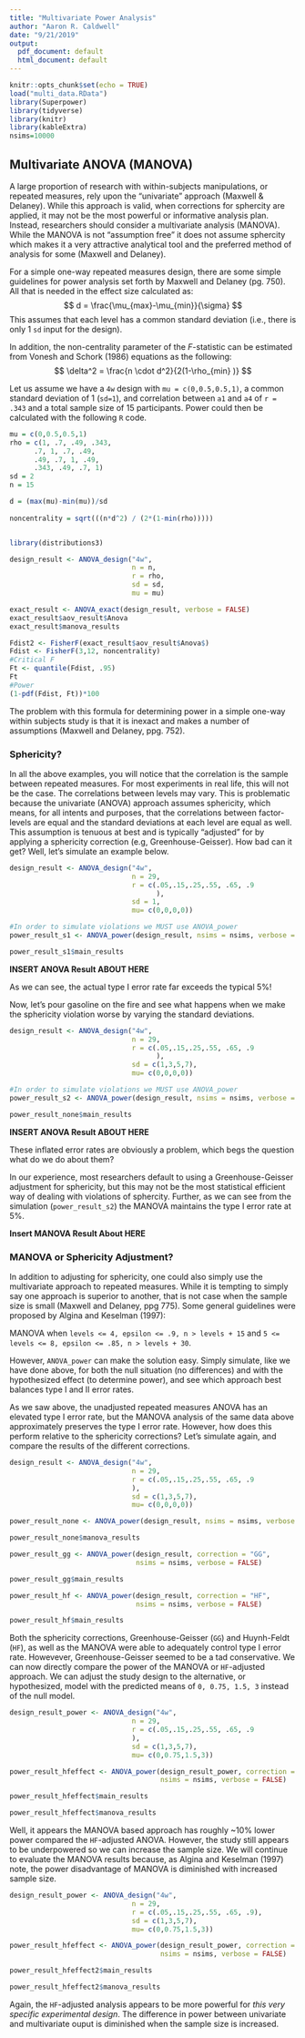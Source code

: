 ```yaml
---
title: "Multivariate Power Analysis"
author: "Aaron R. Caldwell"
date: "9/21/2019"
output:
  pdf_document: default
  html_document: default
---
```


```r
knitr::opts_chunk$set(echo = TRUE)
load("multi_data.RData")
library(Superpower)
library(tidyverse)
library(knitr)
library(kableExtra)
nsims=10000
```
## Multivariate ANOVA (MANOVA)

A large proportion of research with within-subjects manipulations, or repeated measures, rely upon the "univariate" approach (Maxwell & Delaney). While this approach is valid, when corrections for sphercity are applied, it may not be the most powerful or informative analysis plan. Instead, researchers should consider a multivariate analysis (MANOVA). While the MANOVA is not "assumption free" it does not assume sphercity which makes it a very attractive analytical tool and the preferred method of analysis for some (Maxwell and Delaney).

For a simple one-way repeated measures design, there are some simple guidelines for power analysis set forth by Maxwell and Delaney (pg. 750). All that is needed in the effect size calculated as:
$$ d = \frac{\mu_{max}-\mu_{min}}{\sigma} $$
This assumes that each level has a common standard deviation (i.e., there is only 1 `sd` input for the design).

In addition, the non-centrality parameter of the *F*-statistic can be estimated from Vonesh and Schork (1986) equations as the following:
$$ \delta^2 = \frac{n \cdot d^2}{2(1-\rho_{min} )} $$

Let us assume we have a `4w` design with `mu = c(0,0.5,0.5,1)`, a common standard deviation of 1 (`sd=1`), and correlation between `a1` and `a4` of `r = .343` and a total sample size of 15 participants.
Power could then be calculated with the following `R` code.

```r
mu = c(0,0.5,0.5,1)
rho = c(1, .7, .49, .343,
      .7, 1, .7, .49,
      .49, .7, 1, .49,
      .343, .49, .7, 1)
sd = 2
n = 15

d = (max(mu)-min(mu))/sd
  
noncentrality = sqrt(((n*d^2) / (2*(1-min(rho)))))


library(distributions3)

design_result <- ANOVA_design("4w",
                              n = n,
                              r = rho,
                              sd = sd,
                              mu = mu)

exact_result <- ANOVA_exact(design_result, verbose = FALSE)
exact_result$aov_result$Anova
exact_result$manova_results

Fdist2 <- FisherF(exact_result$aov_result$Anova$)
Fdist <- FisherF(3,12, noncentrality)
#Critical F
Ft <- quantile(Fdist, .95)
Ft
#Power
(1-pdf(Fdist, Ft))*100


```

The problem with this formula for determining power in a simple one-way within subjects study is that it is inexact and makes a number of assumptions (Maxwell and Delaney, ppg. 752).

### Sphericity?

In all the above examples, you will notice that the correlation is the sample between repeated measures. For most experiments in real life, this will not be the case. The correlations between levels may vary. This is problematic because the univariate (ANOVA) approach assumes sphericity, which means, for all intents and purposes, that the correlations between factor-levels are equal and the standard deviations at each level are equal as well. This assumption is tenuous at best and is typically "adjusted" for by applying a sphericity correction (e.g, Greenhouse-Geisser). How bad can it get? Well, let's simulate an example below.

```r
design_result <- ANOVA_design("4w",
                              n = 29,
                              r = c(.05,.15,.25,.55, .65, .9
                                    ),
                              sd = 1,
                              mu= c(0,0,0,0))

#In order to simulate violations we MUST use ANOVA_power
power_result_s1 <- ANOVA_power(design_result, nsims = nsims, verbose = FALSE)
```
```r
power_result_s1$main_results
```
**INSERT ANOVA Result ABOUT HERE**

As we can see, the actual type I error rate far exceeds the typical 5%!

Now, let's pour gasoline on the fire and see what happens when we make the sphericity violation worse by varying the standard deviations.

```r
design_result <- ANOVA_design("4w",
                              n = 29,
                              r = c(.05,.15,.25,.55, .65, .9
                                    ),
                              sd = c(1,3,5,7),
                              mu= c(0,0,0,0))

#In order to simulate violations we MUST use ANOVA_power
power_result_s2 <- ANOVA_power(design_result, nsims = nsims, verbose = FALSE)

```
```r
power_result_none$main_results
```

**INSERT ANOVA Result ABOUT HERE**

These inflated error rates are obviously a problem, which begs the question what do we do about them?

In our experience, most researchers default to using a Greenhouse-Geisser adjustment for sphericity, but this may not be the most statistical efficient way of dealing with violations of sphercity. Further, as we can see from the simulation (`power_result_s2`) the MANOVA maintains the type I error rate at 5%.

**Insert MANOVA Result About HERE**

### MANOVA or Sphericity Adjustment?

In addition to adjusting for sphericity, one could also simply use the multivariate approach to repeated measures.
While it is tempting to simply say one approach is superior to another, that is not case when the sample size is small (Maxwell and Delaney, ppg 775). Some general guidelines were proposed by Algina and Keselman (1997):

MANOVA when `levels <= 4, epsilon <= .9, n > levels + 15` and `5 <= levels <= 8, epsilon <= .85, n > levels + 30`.

However, `ANOVA_power` can make the solution easy. Simply simulate, like we have done above, for both the null situation (no differences) and with the hypothesized effect (to determine power), and see which approach best balances type I and II error rates. 

As we saw above, the unadjusted repeated measures ANOVA has an elevated type I error rate, but the MANOVA analysis of the same data above approximately preserves the type I error rate. However, how does this perform relative to the sphericity corrections? Let's simulate again, and compare the results of the different corrections.


```r
design_result <- ANOVA_design("4w",
                              n = 29,
                              r = c(.05,.15,.25,.55, .65, .9
                              ),
                              sd = c(1,3,5,7),
                              mu= c(0,0,0,0))

power_result_none <- ANOVA_power(design_result, nsims = nsims, verbose = FALSE)
```
```r
power_result_none$manova_results
```
```r
power_result_gg <- ANOVA_power(design_result, correction = "GG",
                               nsims = nsims, verbose = FALSE)
```
```r
power_result_gg$main_results
```
```r
power_result_hf <- ANOVA_power(design_result, correction = "HF",
                               nsims = nsims, verbose = FALSE)
```
```r
power_result_hf$main_results
```

Both the sphericity corrections, Greenhouse-Geisser (`GG`) and Huynh-Feldt (`HF`), as well as the MANOVA were able to adequately control type I error rate. Howevever, Greenhouse-Geisser seemed to be a tad conservative. We can now directly compare the power of the MANOVA or `HF`-adjusted approach. We can adjust the study design to the alternative, or hypothesized, model with the predicted means of `0, 0.75, 1.5, 3` instead of the null model.

```r
design_result_power <- ANOVA_design("4w",
                              n = 29,
                              r = c(.05,.15,.25,.55, .65, .9
                              ),
                              sd = c(1,3,5,7),
                              mu= c(0,0.75,1.5,3))

power_result_hfeffect <- ANOVA_power(design_result_power, correction = "HF",
                                     nsims = nsims, verbose = FALSE)

```
```r
power_result_hfeffect$main_results
```
```r
power_result_hfeffect$manova_results
```

Well, it appears the MANOVA based approach has roughly ~10% lower power compared the `HF`-adjusted ANOVA. However, the study still appears to be underpowered so we can increase the sample size. We will continue to evaluate the MANOVA results because, as Algina and Keselman (1997) note, the power disadvantage of MANOVA is diminished with increased sample size.

```r
design_result_power <- ANOVA_design("4w",
                              n = 29,
                              r = c(.05,.15,.25,.55, .65, .9),
                              sd = c(1,3,5,7),
                              mu= c(0,0.75,1.5,3))

power_result_hfeffect <- ANOVA_power(design_result_power, correction = "HF",
                                     nsims = nsims, verbose = FALSE)

```
```r
power_result_hfeffect2$main_results
```
```r
power_result_hfeffect2$manova_results
```

Again, the `HF`-adjusted analysis appears to be more powerful for *this very specific experimental design*. The difference in power between univariate and multivariate ouput is diminished when the sample size is increased.